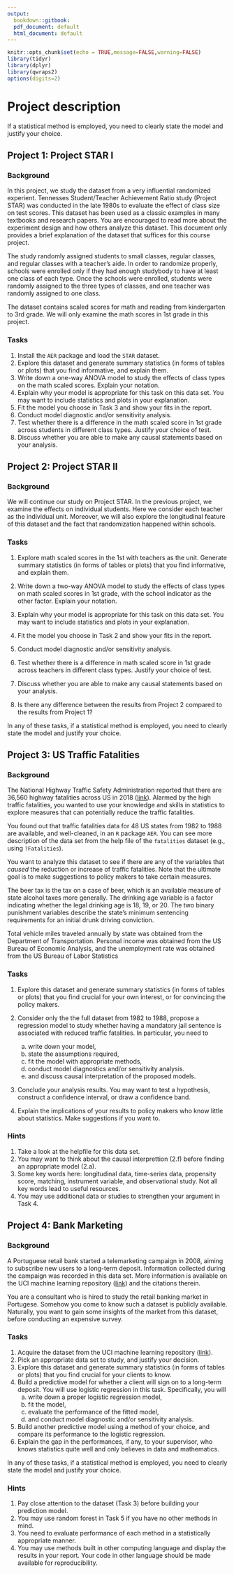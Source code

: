 ```yaml
---
output:
  bookdown::gitbook:
  pdf_document: default
  html_document: default
---
```


```r
knitr::opts_chunk$set(echo = TRUE,message=FALSE,warning=FALSE)
library(tidyr)
library(dplyr)
library(qwraps2)
options(digits=2)
```


# Project description {#ch:proj}


If a statistical method is employed, you need to clearly state the model and justify your choice.

## Project 1: Project STAR I

### Background

In this project, we study the dataset from a very influential randomized experient. Tennesses  Student/Teacher Achievement Ratio study (Project STAR) was conducted in the late 1980s to evaluate the effect of class size on test scores. This dataset has been used as a classic examples in many textbooks and research papers. You are encouraged to read more about the experiment design and how others analyze this dataset. This document only provides a brief explanation of the dataset that suffices for this course project.


The study randomly assigned students to small classes, regular classes, and regular classes with a teacher's aide. In order to randomize properly, schools were enrolled only if they had enough studybody to have at least one class of each type. Once the schools were enrolled, students were randomly assigned to the three types of classes, and one teacher was randomly assigned to one class.

The dataset contains scaled scores for math and reading from kindergarten to 3rd grade. We will only examine the math scores in 1st grade in this project.


### Tasks


1.  Install the `AER` package and load the `STAR` dataset.  
2.  Explore this dataset and generate summary statistics (in forms of tables or plots) that you find informative, and explain them.  
3.  Write down a one-way ANOVA model to study the effects of class types on the math scaled scores. Explain your notation.
4.  Explain why your model is appropriate for this task on this data set. You may want to include statistics and plots in your explanation.
5.  Fit the model you choose in Task 3 and show your fits in the report.
6.  Conduct model diagnostic and/or sensitivity analysis.
7.  Test whether there is a difference in the math scaled score in 1st grade  across students in different class types. Justify your choice of test.
8.  Discuss whether you are able to make any causal statements based on your analysis.



## Project 2: Project STAR II

### Background

We will continue our study on Project STAR. In the previous project, we examine the effects on individual students. Here we consider each teacher as the individual unit. Moreover, we will also explore the longitudinal feature of this dataset and the fact that randomization happened within schools. 


### Tasks 

1.  Explore math scaled scores in the 1st with teachers as the unit. Generate summary statistics (in forms of tables or plots) that you find informative, and explain them. 

2.  Write down a two-way ANOVA model to study the effects of class types on math scaled scores in 1st grade, with the school indicator as the other factor. Explain your notation. 

3.  Explain why your model is appropriate for this task on this data set. You may want to include statistics and plots in your explanation. 

4.  Fit the model you choose in Task 2 and show your fits in the report. 

5.  Conduct model diagnostic and/or sensitivity analysis. 

6.  Test whether there is a difference in math scaled score in 1st grade across teachers in different class types. Justify your choice of test. 

7.  Discuss whether you are able to make any causal statements based on your analysis. 

8.  Is there any difference between the results from Project 2 compared to the results from Project 1?


In any of these tasks, if a statistical method is employed, you need to clearly state the model and justify your choice. 



## Project 3: US Traffic Fatalities

### Background


The National Highway Traffic Safety Administration reported that there are 36,560  highway fatalities across US in 2018 ([link](nhtsa.gov/press-releases/roadway-fatalities-2018-fars)). 
Alarmed by the high traffic fatalities, you wanted to use your knowledge and skills in statistics to explore measures that can potentially reduce the traffic fatalities. 

You found out that traffic fatalities data for 48 US states from 1982 to 1988 are available, and well-cleaned, in an `R` package `AER`. You can see more description of the data set from the help file of the `fatalities` dataset (e.g., using `?Fatalities`).


You want to analyze this dataset to see if there are any of the variables that *caused* the reduction or increase of traffic fatalities. Note that the ultimate goal is to make suggestions to policy makers to take certain measures. 


The beer tax is the tax on a case of beer, which is an available measure of state alcohol taxes more generally. The drinking age variable is a factor indicating whether the legal drinking age is 18, 19, or 20. The two binary punishment variables describe the state's minimum sentencing requirements for an initial drunk driving conviction.

Total vehicle miles traveled annually by state was obtained from the Department of Transportation. Personal income was obtained from the US Bureau of Economic Analysis, and the unemployment rate was obtained from the US Bureau of Labor Statistics




### Tasks 

1.  Explore this dataset and generate summary statistics (in forms of tables or plots) that you find crucial for your own interest, or for convincing the policy makers. 

2.  Consider only the the full dataset from 1982 to 1988, propose a regression model to study whether having a mandatory jail sentence is associated with reduced traffic fatalities. In particular, you need to 
    a.  write down your model,
    b.  state the assumptions required, 
    d.  fit the model with appropriate methods,
    e.  conduct model diagnostics and/or sensitivity analysis. 
    f.  and discuss causal interpretation of the proposed models. 
    
3.  Conclude your analysis results. You may want to test a hypothesis, construct a confidence interval, or draw a confidence band. 

4.  Explain the implications of your results to policy makers who know little about statistics. Make suggestions if you want to. 

### Hints

1.  Take a look at the helpfile for this data set. 
2.  You may want to think about the causal interprettion (2.f) before finding an appropriate model (2.a).
3.  Some key words here: longitudinal data, time-series data, propensity score, matching, instrument variable, and observational study. Not all key words lead to useful resources. 
4.  You may use additional data or studies to strengthen your argument in Task 4. 



## Project 4: Bank Marketing

### Background

A Portuguese retail bank started a telemarketing campaign in 2008, aiming to subscribe new users to a long-term deposit. Information collected during the campaign was recorded in this data set. More information is available on the UCI machine learning repository  ([link](https://archive.ics.uci.edu/ml/datasets/Bank+Marketing#)) and the citations therein. 

You are a consultant who is hired to study the retail banking market in Portugese. Somehow you come to know such a dataset is publicly available. Naturally, you want to gain some insights of the market from this dataset, before conducting an expensive survey. 

### Tasks 

1.  Acquire the dataset from the UCI machine learning repository ([link](https://archive.ics.uci.edu/ml/datasets/Bank+Marketing#)). 
2.  Pick an appropriate data set to study, and justify your decision. 
3.  Explore this dataset and generate summary statistics (in forms of tables or plots) that you find crucial for your clients to know. 
4.  Build a predictive model for whether a client will sign on to a long-term deposit. You will use logistic regression in this task. Specifically, you will
    a.  write down a proper logistic regression model,
    b.  fit the model,
    c.  evaluate the performance of the fitted model,
    d.  and conduct model diagnostic and/or sensitivity analysis. 
5.  Build another predictive model using a method of your choice, and compare its performance to the logistic regression.
6.  Explain the gap in the performances, if any, to your supervisor, who knows statistics quite well and only believes in data and mathematics.  

In any of these tasks, if a statistical method is employed, you need to clearly state the model and justify your choice. 

### Hints

1.  Pay close attention to the dataset (Task 3) before building your prediction model.
2.  You may use random forest in Task 5 if you have no other methods in mind. 
3.  You need to evaluate performance of each method in a statistically appropriate manner. 
4.  You may use methods built in other computing language and display the results in your report. Your code in other language should be made available for reproducibility. 



